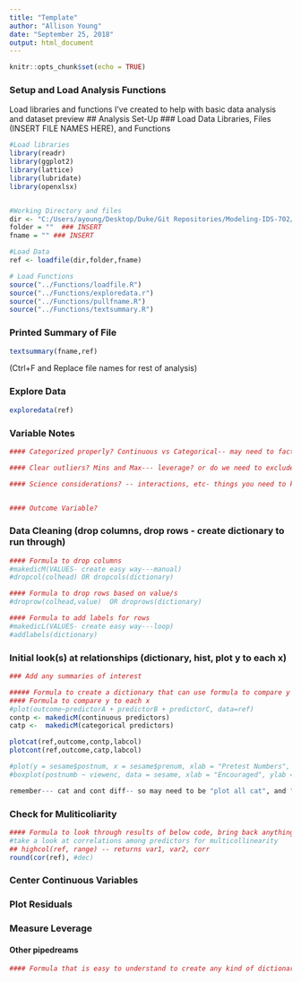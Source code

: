 ```yaml
---
title: "Template"
author: "Allison Young"
date: "September 25, 2018"
output: html_document
---
```


```r
knitr::opts_chunk$set(echo = TRUE)
```

### Setup and Load Analysis Functions
Load libraries and functions I've created to help with basic data analysis and dataset preview
## Analysis Set-Up
### Load Data Libraries, Files (INSERT FILE NAMES HERE), and Functions
```r
#Load libraries
library(readr)
library(ggplot2)
library(lattice)
library(lubridate)
library(openxlsx)


#Working Directory and files
dir <- "C:/Users/ayoung/Desktop/Duke/Git Repositories/Modeling-IDS-702/"  ### INSERT
folder = ""  ### INSERT
fname = "" ### INSERT

#Load Data
ref <- loadfile(dir,folder,fname)

# Load Functions
source("../Functions/loadfile.R")
source("../Functions/exploredata.r")
source("../Functions/pullfname.R")
source("../Functions/textsummary.R")
```

### Printed Summary of File
```r
textsummary(fname,ref)
```
############# (Ctrl+F and Replace file names for rest of analysis) #################

### Explore Data 
```r
exploredata(ref)
```

### Variable Notes 
```r
#### Categorized properly? Continuous vs Categorical-- may need to factorize

#### Clear outliers? Mins and Max--- leverage? or do we need to exclude from model

#### Science considerations? -- interactions, etc- things you need to keep in mind 


#### Outcome Variable?


```


### Data Cleaning (drop columns, drop rows - create dictionary to run through)
```r
#### Formula to drop columns 
#makedicM(VALUES- create easy way---manual)
#dropcol(colhead) OR dropcols(dictionary)

#### Formula to drop rows based on value/s 
#droprow(colhead,value)  OR droprows(dictionary)

#### Formula to add labels for rows
#makedicL(VALUES- create easy way---loop)
#addlabels(dictionary)

```


### Initial look(s) at relationships (dictionary, hist, plot y to each x)
```r
### Add any summaries of interest

##### Formula to create a dictionary that can use formula to compare y and x
#### Formula to compare y to each x
#plot(outcome~predictorA + predictorB + predictorC, data=ref)
contp <- makedicM(continuous predictors)
catp <-  makedicM(categorical predictors)

plotcat(ref,outcome,contp,labcol)
plotcont(ref,outcome,catp,labcol)

#plot(y = sesame$postnum, x = sesame$prenum, xlab = "Pretest Numbers", ylab = "Posttest numbers")
#boxplot(postnumb ~ viewenc, data = sesame, xlab = "Encouraged", ylab = "Posttest Numbers")

remember--- cat and cont diff-- so may need to be "plot all cat", and "plot all cont" and do labels that way too
```

### Check for Muliticoliarity
```r

#### Formula to look through results of below code, bring back anything over .6 or < -.6 (to flag)
#take a look at correlations among predictors for multicollinearity
## highcol(ref, range) -- returns var1, var2, corr
round(cor(ref), #dec)
```

### Center Continuous Variables
### Plot Residuals
### Measure Leverage

#### Other pipedreams
```r
#### Formula that is easy to understand to create any kind of dictionary....is that diff?
```

